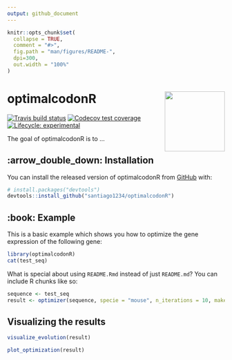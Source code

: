 ```yaml
---
output: github_document
---
```


<!-- README.md is generated from README.Rmd. Please edit that file -->

```r
knitr::opts_chunk$set(
  collapse = TRUE,
  comment = "#>",
  fig.path = "man/figures/README-",
  dpi=300,
  out.width = "100%"
)
```

# optimalcodonR <img src='man/figures/logo.png' align="right" height="139" />

<!-- badges: start -->
[![Travis build status](https://travis-ci.org/santiago1234/optimalcodonR.svg?branch=master)](https://travis-ci.org/santiago1234/optimalcodonR)
[![Codecov test coverage](https://codecov.io/gh/santiago1234/optimalcodonR/branch/master/graph/badge.svg)](https://codecov.io/gh/santiago1234/optimalcodonR?branch=master)
[![Lifecycle: experimental](https://img.shields.io/badge/lifecycle-experimental-orange.svg)](https://www.tidyverse.org/lifecycle/#experimental)
<!-- badges: end -->

The goal of optimalcodonR is to ...

## :arrow_double_down: Installation

You can install the released version of optimalcodonR from [GitHub](https://github.com/) with:

``` r
# install.packages("devtools")
devtools::install_github("santiago1234/optimalcodonR")
```

## :book: Example

This is a basic example which shows you how to optimize the gene expression of 
the following gene:

```r
library(optimalcodonR)
cat(test_seq)
```


What is special about using `README.Rmd` instead of just `README.md`? You can include R chunks like so:

```r
sequence <- test_seq
result <- optimizer(sequence, specie = "mouse", n_iterations = 10, make_more_optimal = T)
```

## Visualizing the results

```r
visualize_evolution(result)
```


```r
plot_optimization(result)
```
